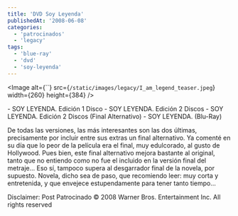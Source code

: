```yaml
---
title: 'DVD Soy Leyenda'
publishedAt: '2008-06-08'
categories:
  - 'patrocinados'
  - 'legacy'
tags:
  - 'blue-ray'
  - 'dvd'
  - 'soy-leyenda'
---
```


\<Image
alt={\`\`} src={`/static/images/legacy/I_am_legend_teaser.jpeg`}
width={260}
height={384}
/>

\- SOY LEYENDA. Edición 1 Disco - SOY LEYENDA. Edición 2 Discos - SOY LEYENDA. Edición 2 Discos (Final Alternativo) - SOY LEYENDA. (Blu-Ray)

De todas las versiones, las más interesantes son las dos últimas, precisamente por incluir entre sus extras un final alternativo. Ya comenté en su día que lo peor de la película era el final, muy edulcorado, al gusto de Hollywood. Pues bien, este final alternativo mejora bastante al original, tanto que no entiendo como no fue el incluido en la versión final del metraje... Eso sí, tampoco supera al desgarrador final de la novela, por supuesto. Novela, dicho sea de paso, que recomiendo leer: muy corta y entretenida, y que envejece estupendamente para tener tanto tiempo...

Disclaimer: Post Patrocinado © 2008 Warner Bros. Entertainment Inc. All rights reserved
